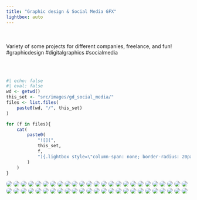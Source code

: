 ```yaml
---
title: "Graphic design & Social Media GFX"
lightbox: auto
---
```


<br/><br/>
Variety of some projects for different companies, freelance, and fun! #graphicdesign #digitalgraphics #socialmedia

<br/><br/>

::: gallery

::: column-page

```r
#| echo: false
#| eval: false
wd <- getwd()
this_set <- "src/images/gd_social_media/"
files <- list.files(
    paste0(wd, "/", this_set)
)

for (f in files){
    cat(
        paste0(
            "![](",
            this_set,
            f,
            "){.lightbox style=\"column-span: none; border-radius: 20px;\" group=\"my-gallery\"}\n"
        )
    )
}
```

![](src/images/gd_social_media/InnerPower.jpg){.lightbox style="column-span: none; border-radius: 20px;" group="my-gallery"}
![](src/images/gd_social_media/FreeYogaMat.jpg){.lightbox style="column-span: none; border-radius: 20px;" group="my-gallery"}
![](src/images/gd_social_media/PublicLibrary_GFX.jpg){.lightbox style="column-span: none; border-radius: 20px;" group="my-gallery"}
![](src/images/gd_social_media/3ag_generic_manufacturing.jpg){.lightbox style="column-span: none; border-radius: 20px;" group="my-gallery"}
![](src/images/gd_social_media/audreyhepburn_birthdaygraphic_1920x1080.jpg){.lightbox style="column-span: none; border-radius: 20px;" group="my-gallery"}
![](src/images/gd_social_media/brocolli.jpg){.lightbox style="column-span: none; border-radius: 20px;" group="my-gallery"}
![](src/images/gd_social_media/btb_socialtest_theincident_01-copy.jpg){.lightbox style="column-span: none; border-radius: 20px;" group="my-gallery"}
![](src/images/gd_social_media/btb_socialtest_theincident_suns109.jpg){.lightbox style="column-span: none; border-radius: 20px;" group="my-gallery"}
![](src/images/gd_social_media/castomersreviewfacebook.jpg){.lightbox style="column-span: none; border-radius: 20px;" group="my-gallery"}
![](src/images/gd_social_media/chinesetea.jpg){.lightbox style="column-span: none; border-radius: 20px;" group="my-gallery"}
![](src/images/gd_social_media/clustersandclouds.jpg){.lightbox style="column-span: none; border-radius: 20px;" group="my-gallery"}
![](src/images/gd_social_media/fresherthanfreshcarrot.jpg){.lightbox style="column-span: none; border-radius: 20px;" group="my-gallery"}
![](src/images/gd_social_media/fresherthanfreshlemon.jpg){.lightbox style="column-span: none; border-radius: 20px;" group="my-gallery"}
![](src/images/gd_social_media/fresherthanfreshpineapple.jpg){.lightbox style="column-span: none; border-radius: 20px;" group="my-gallery"}
![](src/images/gd_social_media/gfxfacebook.jpg){.lightbox style="column-span: none; border-radius: 20px;" group="my-gallery"}
![](src/images/gd_social_media/7EyesProcess_gfx.jpg){.lightbox style="column-span: none; border-radius: 20px;" group="my-gallery"}
![](src/images/gd_social_media/headphones_1.jpg){.lightbox style="column-span: none; border-radius: 20px;" group="my-gallery"}
![](src/images/gd_social_media/headphones_2.jpg){.lightbox style="column-span: none; border-radius: 20px;" group="my-gallery"}
![](src/images/gd_social_media/headphones_3.jpg){.lightbox style="column-span: none; border-radius: 20px;" group="my-gallery"}
![](src/images/gd_social_media/headphones_4.jpg){.lightbox style="column-span: none; border-radius: 20px;" group="my-gallery"}
![](src/images/gd_social_media/insta_story_bcd_ghostbusters_35anniversary_1080x1920.jpg){.lightbox style="column-span: none; border-radius: 20px;" group="my-gallery"}
![](src/images/gd_social_media/mimikwhitecloudstocloudcropslide.jpg){.lightbox style="column-span: none; border-radius: 20px;" group="my-gallery"}
![](src/images/gd_social_media/navigating-the-next-frontier-in-supervisory-control.jpg){.lightbox style="column-span: none; border-radius: 20px;" group="my-gallery"}
![](src/images/gd_social_media/newsletter_aut_carriefisher_crs_harrisonford_v3.jpg){.lightbox style="column-span: none; border-radius: 20px;" group="my-gallery"}
![](src/images/gd_social_media/newsletter_ptm_leatharweapon.jpg){.lightbox style="column-span: none; border-radius: 20px;" group="my-gallery"}
![](src/images/gd_social_media/paytellimitedofferinstastory.jpg){.lightbox style="column-span: none; border-radius: 20px;" group="my-gallery"}
![](src/images/gd_social_media/planning.jpg){.lightbox style="column-span: none; border-radius: 20px;" group="my-gallery"}
![](src/images/gd_social_media/podcast-fay-1695x960.png){.lightbox style="column-span: none; border-radius: 20px;" group="my-gallery"}
![](src/images/gd_social_media/reelz_collisioncourse_small.jpg){.lightbox style="column-span: none; border-radius: 20px;" group="my-gallery"}
![](src/images/gd_social_media/robinwilliams_5years_1080x1080.jpg){.lightbox style="column-span: none; border-radius: 20px;" group="my-gallery"}
![](src/images/gd_social_media/scateboad.jpg){.lightbox style="column-span: none; border-radius: 20px;" group="my-gallery"}
![](src/images/gd_social_media/socialmedia.jpg){.lightbox style="column-span: none; border-radius: 20px;" group="my-gallery"}
![](src/images/gd_social_media/CrazyData.jpg){.lightbox style="column-span: none; border-radius: 20px;" group="my-gallery"}
![](src/images/gd_social_media/FingerPointing.jpg){.lightbox style="column-span: none; border-radius: 20px;" group="my-gallery"}
![](src/images/gd_social_media/bad-data.gif){.lightbox style="column-span: none; border-radius: 20px;" group="my-gallery"}
![](src/images/gd_social_media/basic-historian.gif){.lightbox style="column-span: none; border-radius: 20px;" group="my-gallery"}
![](src/images/gd_social_media/EnergyConservation.jpg){.lightbox style="column-span: none; border-radius: 20px;" group="my-gallery"}
![](src/images/gd_social_media/EnergyEnergyUnderControl.jpg){.lightbox style="column-span: none; border-radius: 20px;" group="my-gallery"}
![](src/images/gd_social_media/SCADA.jpg){.lightbox style="column-span: none; border-radius: 20px;" group="my-gallery"}
![](src/images/gd_social_media/storyoneweekgfx-1080x1920---1.png){.lightbox style="column-span: none; border-radius: 20px;" group="my-gallery"}
![](src/images/gd_social_media/storytomorrowgfx-1080x1920---1.png){.lightbox style="column-span: none; border-radius: 20px;" group="my-gallery"}
![](src/images/gd_social_media/tmobilestoryboard.jpg){.lightbox style="column-span: none; border-radius: 20px;" group="my-gallery"}
![](src/images/gd_social_media/understanding-the-leap-from-traditional-scada-to-iot-enabled-systems-1_page_04.jpg){.lightbox style="column-span: none; border-radius: 20px;" group="my-gallery"}
![](src/images/gd_social_media/understanding-the-leap-from-traditional-scada-to-iot-enabled-systems-1_page_10.jpg){.lightbox style="column-span: none; border-radius: 20px;" group="my-gallery"}
![](src/images/gd_social_media/vr_graphics-recoveredsmall.jpg){.lightbox style="column-span: none; border-radius: 20px;" group="my-gallery"}
![](src/images/gd_social_media/webinarjuly12.jpg){.lightbox style="column-span: none; border-radius: 20px;" group="my-gallery"}
![](src/images/gd_social_media/webinarlivedemo.jpg){.lightbox style="column-span: none; border-radius: 20px;" group="my-gallery"}
![](src/images/gd_social_media/whitneyhoustonmemorialgraphic1920x1080v02.jpg){.lightbox style="column-span: none; border-radius: 20px;" group="my-gallery"}
![](src/images/gd_social_media/worker-safety-manufacturing.jpg){.lightbox style="column-span: none; border-radius: 20px;" group="my-gallery"}
![](src/images/gd_social_media/dataseries_video1.png){.lightbox style="column-span: none; border-radius: 20px;" group="my-gallery"}

:::

:::
